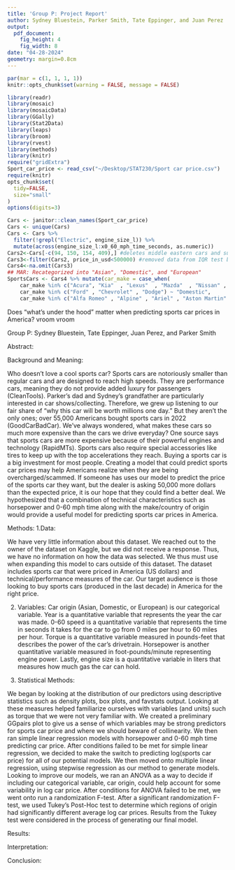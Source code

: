 ```yaml
---
title: 'Group P: Project Report'
author: Sydney Bluestein, Parker Smith, Tate Eppinger, and Juan Perez
output: 
  pdf_document:
    fig_height: 4
    fig_width: 8
date: "04-28-2024"
geometry: margin=0.8cm
---
```

\fontsize{7}{7}
```r
par(mar = c(1, 1, 1, 1))
knitr::opts_chunk$set(warning = FALSE, message = FALSE)

```
```r
library(readr)
library(mosaic)
library(mosaicData)
library(GGally)
library(Stat2Data)
library(leaps)
library(broom)
library(rvest)
library(methods)
library(knitr)
require("gridExtra")
Sport_car_price <- read_csv("~/Desktop/STAT230/Sport car price.csv")
require(knitr)
opts_chunk$set(
  tidy=FALSE,     
  size="small"  
)
options(digits=3) 
```
```r
Cars <- janitor::clean_names(Sport_car_price)
Cars <- unique(Cars)
Cars <- Cars %>% 
  filter(!grepl("Electric", engine_size_l)) %>% 
  mutate(across(engine_size_l:x0_60_mph_time_seconds, as.numeric))
Cars2<-Cars[-c(94, 150, 154, 409),] #deletes middle eastern cars and super old car
Cars3<-filter(Cars2, price_in_usd<500000) #removed data from IQR test below
Cars4<-na.omit(Cars3)
## MAR: Recategorized into "Asian", "Domestic", and "European"
SportsCars <- Cars4 %>% mutate(car_make = case_when(
    car_make %in% c("Acura", "Kia"  , "Lexus"  , "Mazda"  , "Nissan" , "Subaru" , "Toyota") ~ "Asian",
    car_make %in% c("Ford" , "Chevrolet" , "Dodge") ~ "Domestic",
    car_make %in% c("Alfa Romeo" , "Alpine" , "Ariel" , "Aston Martin" , "Audi" , "Bentley", "BMW", "Bugatti", "Ferrari", "Jaguar", "Koenigsegg", "Lamborghini", "Lotus", "Maserati", "McLaren", "Mercedes-AMG", "Mercedes-Benz", "Pagani", "Polestar", "Porsche", "Rimac", "Rolls-Royce", "TVR", "Ultima" ) ~ "European"))
```

Does “what’s under the hood” matter when predicting sports car prices in America? vroom vroom

Group P: Sydney Bluestein, Tate Eppinger, Juan Perez, and Parker Smith


Abstract:







Background and Meaning:

Who doesn't love a cool sports car? Sports cars are notoriously smaller than regular cars and are designed to reach high speeds. They are performance cars, meaning they do not provide added luxury for passengers (CleanTools). Parker's dad and Sydney's grandfather are particularly interested in car shows/collecting. Therefore, we grew up listening to our fair share of "why this car will be worth millions one day." But they aren't the only ones; over 55,000 Americans bought sports cars in 2022 (GoodCarBadCar). We've always wondered, what makes these cars so much more expensive than the cars we drive everyday? One source says that sports cars are more expensive because of their powerful engines and technology (RapidMTs). Sports cars also require special accessories like tires to keep up with the top accelerations they reach. Buying a sports car is a big investment for most people. Creating a model that could predict sports car prices may help Americans realize when they are being overcharged/scammed. If someone has uses our model to predict the price of the sports car they want, but the dealer is asking 50,000 more dollars than the expected price, it is our hope that they could find a better deal. We hypothesized that a combination of technical characteristics such as horsepower and 0-60 mph time along with the make/country of origin would provide a useful model for predicting sports car prices in America. 




Methods: 
1.Data: 

We have very little information about this dataset. We reached out to the owner of the dataset on Kaggle, but we did not receive a response. Thus, we have no information on how the data was selected. We thus must use when expanding this model to cars outside of this dataset. The dataset includes sports car that were priced in America (US dollars) and technical/performance measures of the car. Our target audience is those looking to buy sports cars (produced in the last decade) in America for the right price.  


2. Variables: 
Car origin (Asian, Domestic, or European) is our categorical variable. Year is a quantitative variable that represents the year the car was made. 0-60 speed is a quantitative variable that represents the time in seconds it takes for the car to go from 0 miles per hour to 60 miles per hour. Torque is a quantitative variable measured in pounds-feet that describes the power of the car’s drivetrain. Horsepower is another quantitative variable measured in foot-pounds/minute representing engine power. Lastly, engine size is a quantitative variable in liters that measures how much gas the car can hold. 

3. Statistical Methods:

We began by looking at the distribution of our predictors using descriptive statistics such as density plots, box plots, and favstats output. Looking at these measures helped familiarize ourselves with variables (and units) such as torque that we were not very familiar with. We created a preliminary GGpairs plot to give us a sense of which variables may be strong predictors for sports car price and where we should beware of collinearity. We then ran simple linear regression models with horsepower and 0-60 mph time predicting car price. After conditions failed to be met for simple linear regression, we decided to make the switch to predicting log(sports car price) for all of our potential models. We then moved onto multiple linear regression, using stepwise regression as our method to generate models. Looking to improve our models, we ran an ANOVA as a way to decide if including our categorical variable, car origin, could help account for some variability in log car price. After conditions for ANOVA failed to be met, we went onto run a randomization F-test. After a significant randomization F-test, we used Tukey's Post-Hoc test to determine which regions of origin had significantly different average log car prices. Results from the Tukey test were considered in the process of generating our final model.  


Results:





Interpretation:





Conclusion:

